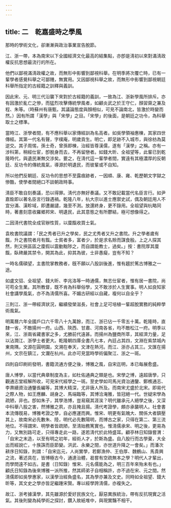 ```yaml
---
---
---
```

title: 二　乾嘉盛時之學風
---




那時的學術文化，卻漸漸與政治事業宣告脫節。

江、浙一帶，本為南宋以下全國經濟文化最高的結集點，亦卽是淸初以來對滿淸政權反抗思想最流行的所在。

他們以鄙視滿淸政權之故，而無形中影響到鄙視科舉。在明季將次覆亡時，已有一輩學者感覺科舉之可鄙賤，無實用。又因鄙視科舉之故，而無形中影響到鄙視朝廷科舉所指定的古經籍之訓釋與義訓。

因此宋、元、明三代沿襲下來對於古經籍的義訓，一致為江、浙新學風所排斥。亦有因激於亂亡之慘，而猛烈攻擊傳統學風者，如顧炎武之於王守仁，顏習齋之兼及程、朱等。（時蘇州有唐甄，其議論態度與顏相似，可見不論南北，皆激於時變而然。）因有所謂「漢學」與「宋學」之目。「宋學」的後面，是朝廷之功令，為科舉取士之標準。

當時江、浙學者間，有不應科舉以家傳經訓為名高者。如吳學領袖惠棟，其家四世傳經。其第一代名有聲，字樸庵，明歲貢生。明亡，即足跡不入城市，與徐枋為莫逆交。其子周惕，孫士奇，曾孫即棟，治經皆尊漢儒，遂有「漢學」之稱。亦有一涉科第，稍經仕宦，卽脫身而去，不再留戀者。如錢大昕、全祖望等，此輩已到乾隆時代，與遺民漸無交涉矣。要之，在淸代這一輩學者間，實遠有其極濃厚的反朝廷、反功令的傳統風氣，導源於明遺民，而彼輩或不自知。

所以他們反朝廷、反功令的思想不至露痕跡者，一因順、康、雍、乾歷朝文字獄之慘酷，使學者間絕口不談朝政時事。

淸臣不敢自刻奏議，恐以得罪。淸代亦無好奏議。又不敢記載當代名臣言行。如尹嘉銓即以著名臣言行錄遇禍。乾隆八年，杭大宗以進士應禦史試，偶及朝廷用人不宜分滿、漢畛域，即遭嚴譴，幾至不測。放還終身，更不錄用。全祖望與杭略同時，著書刻意收羅鄉邦宋、明遺民，此其意態之有所鬱結，極可想像得之。

二因淸代書院全成官辦性質，以廩餼收買士氣。

袁枚書院議謂：「民之秀者已升之學矣，民之尤秀者又升之書院。升之學者歲有餼，升之書院者月有餼。士貧者多，富者少，於是求名賒而謀食殷。上之人探其然，則又挾區區之廩假以震動黜陟之，而自謂能教士，過矣。」按：書院厚其廩餼，臥碑嚴其禁令，開其為此，抑其為彼，士非愚癡，豈有不知？

一時名儒碩望，主書院掌教務者，旣不願以八股訓後進，惟有趨於篤古博雅之一途。

如盧文弨、全祖望、錢大昕、李兆洛等一時通儒，無志仕宦者，惟有居一書院，尚可苟全生業。其所教督，既不肯為科舉俗學，又不敢涉於人生實事。明人如良知家社會講學風氣，亦不為淸儒所喜。不媚古研經以自藏，複何以自全乎？

三則江、浙一帶經濟狀況，繼續發榮滋長，社會上足可培植一輩超脫實務的純粹學術風氣。

明萬曆六年全國戶口六千零八十九萬餘，而江、浙已佔一千零五十萬。乾隆時，直隸一省，不敵揚州一府。山西、陝西、甘肅、河南各省，均不敵松江一府。明季以來，江、浙兩省藏書家之多，尤勝前代遠甚。而揚州為鹽商所萃，其經濟力量，足以沾潤江、浙學士者更大。乾隆朝四庫全書凡七本，內廷占其四，文淵在紫禁城內東南隅，文源在圓明園，文溯在奉天，文津在熱河。而江、浙亦占其三。文匯在揚州，文宗在鎮江，文瀾在杭州。此亦可見當時學術偏聚江、浙之一斑。

四則自印刷術發明，書籍流通方便之後，博雅之風，自宋迄明，本已每展愈盛。

唐人博學，以當代典章制度為主，如杜佑通典之類是也。宋學之博，遠超唐學，只觀通志堂經解所收，可見宋代經學之一斑。至史學如司馬光資治通鑒、鄭樵通志、李燾續資治通鑒長編等，其博大精深，尤非唐人所及。而南宋尤盛於北宋。即易代之際人物，如王應麟、胡身之、馬端臨等，其博洽淹雅，皆冠絕一代。世疑宋學為疏陋，非也。卽如朱子，其學浩博，豈易窺其涯涘？明代雖承元人絕學之後，又深中科舉八股之害，然博雅之夙，亦且掩且揚。淸代考證學，頗亦承襲明人。社會書本流傳旣易，博雅考證之學，自必應運而興。惟宋、明更有氣魄大、關係大者鎮壓其上，故南宋必先數朱、陸，明代必先數陽明，而博古之家，只得在第二、第三流地位。不得謂宋、明學者皆疏陋，至淸始務篤實也。惟淸儒承宋、明之後，更易為力，又無別路可走，只得專走此一路，遂若淸代於此特盛耳。顧亭林日知錄嘗渭：「自宋之末造，以至有明之初年，經術人才，於斯為盛。自八股行而古學棄，大全出而經說亡，十族誅而臣節變。洪武、永樂之間，亦世道升降之一會矣。」而潘次耕序日知錄，則謂：「自宋迄元，人尚實學，若鄭漁仲、王伯厚、魏鶴山、馬貴興之流，著述具在，皆博極古今，通達治體，曷嘗有空疏無本之學？明代人才輩出，而學問遠不如古。是書（日知錄）惟宋、元名儒能為之，明三百年來殆未有也。」顧氏日知錄為後來博雅一派所推，然其師弟子自相稱許，亦不過在宋、元之間。然淸儒即如吳學惠家，以漢學治經負盛名，其為學亦兼及文史。同時如全祖望、錢大昕等，其文史之學亦皆足繼踵宋賢。專以經學誇淸儒，亦複失之。

故江、浙考據漢學，其先雖源於愛好民族文化，厭惡異族統治，帶有反抗現實之活氣。其後則變為純學術之探討，鑽入故紙堆中，與現實豔不相干。